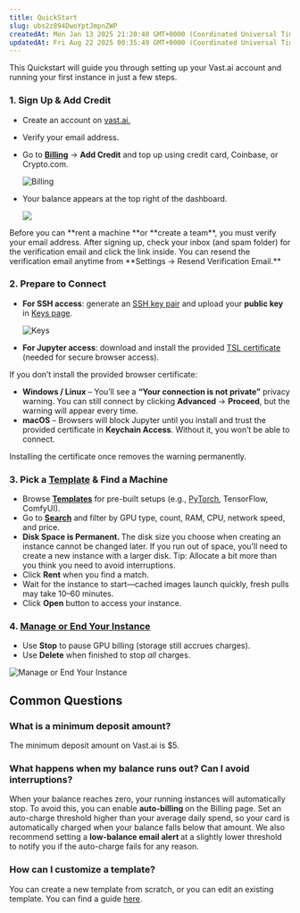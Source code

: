 ```yaml
---
title: QuickStart
slug: ubs2z894DwoYptJmpnZWP
createdAt: Mon Jan 13 2025 21:20:40 GMT+0000 (Coordinated Universal Time)
updatedAt: Fri Aug 22 2025 00:35:49 GMT+0000 (Coordinated Universal Time)
---
```


This Quickstart will guide you through setting up your Vast.ai account and running your first instance in just a few steps.&#x20;

### 1. Sign Up & Add Credit

- Create an account on [vast.ai.](https://cloud.vast.ai/)
- Verify your email address.
- Go to [**Billing**](https://cloud.vast.ai/billing/) → **Add Credit** and top up using credit card, Coinbase, or Crypto.com.


  ![Billing](/images/guides-overview-quick-start.webp)
- Your balance appears at the top right of the dashboard.


  ![](/images/guides-overview-quick-start-2.webp)

<Note>
  Before you can **rent a machine&#x20;**&#x6F;r **create a team**, you must verify your email address. After signing up, check your inbox (and spam folder) for the verification email  and click the link inside. You can resend the verification email anytime from **Settings → Resend Verification Email.**
</Note>

### &#x32;**. Prepare to Connect**

- **For SSH access**: generate an [SSH key pair](https://docs.vast.ai/instances/sshscp) and upload your **public key** in [Keys page](https://cloud.vast.ai/manage-keys/).


  ![Keys](/images/guides-overview-quick-start-3.webp)
- **For Jupyter access**: download and install the provided [TSL certificate](https://docs.vast.ai/instances/jupyter#1SmCz) (needed for secure browser access).

<Note>
  If you don’t install the provided browser certificate:&#x20;

  - **Windows / Linux** – You’ll see a **“Your connection is not private”** privacy warning. You can still connect by clicking **Advanced** → **Proceed**, but the warning will appear every time.
  - **macOS** – Browsers will block Jupyter until you install and trust the provided certificate in **Keychain Access**. Without it, you won’t be able to connect.

  Installing the certificate once removes the warning permanently.
</Note>

  ### &#x33;**. Pick a&#x20;**[**Template**](https://docs.vast.ai/templates)**&#x20;& Find a Machine**

  - Browse [**Templates**](https://cloud.vast.ai/templates/) for pre-built setups (e.g., [PyTorch](https://docs.vast.ai/pytorch), TensorFlow, ComfyUI).
- Go to [**Search**](https://cloud.vast.ai/create/) and filter by GPU type, count, RAM, CPU, network speed, and price.
- **Disk Space is Permanent.&#x20;**&#x54;he disk size you choose when creating an instance cannot be changed later. If you run out of space, you’ll need to create a new instance with a larger disk. Tip: Allocate a bit more than you think you need to avoid interruptions.
- Click **Rent** when you find a match.
- Wait for the instance to start—cached images launch quickly, fresh pulls may take 10–60 minutes.
- Click **Open** button to access your instance.

### **4.&#x20;**[**Manage or End Your Instance**](https://docs.vast.ai/instances-guide)

- Use **Stop** to pause GPU billing (storage still accrues charges).
- Use **Delete** when finished to stop *all* charges.

![Manage or End Your Instance](/images/guides-overview-quick-start-4.webp)

## Common Questions

### What is a minimum deposit amount?

The minimum deposit amount on Vast.ai is $5.

### What happens when my balance runs out? Can I avoid interruptions?

When your balance reaches zero, your running instances will automatically stop. To avoid this, you can enable **auto-billing&#x20;**&#x6F;n the Billing page. Set an auto-charge threshold higher than your average daily spend, so your card is automatically charged when your balance falls below that amount. We also recommend setting a **low-balance email alert&#x20;**&#x61;t a slightly lower threshold to notify you if the auto-charge fails for any reason.&#x20;

### How can I customize a template?

You can create a new template from scratch, or you can edit an existing template. You can find a guide [here](https://docs.vast.ai/templates#LrOME).&#x20;
